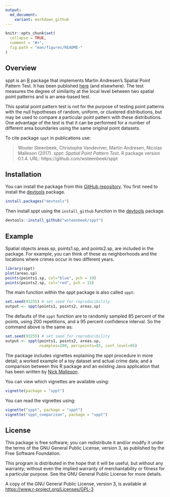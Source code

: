 ```yaml
---
output:
  md_document:
    variant: markdown_github
---
```


<!-- README.md is generated from README.Rmd. Please edit that file -->

```r
knitr::opts_chunk$set(
  collapse = TRUE,
  comment = "#>",
  fig.path = "man/figures/README-"
)
```

## Overview

sppt is an [R](https://www.r-project.org) package that implements Martin 
Andresen's Spatial Point Pattern Test. It has been published [here](http://jrc.sagepub.com/content/48/1/58) (and elsewhere). The test 
measures the degree of similarity at the local level between two spatial point 
patterns and is an area-based test.

This spatial point pattern test is not for the purpose of testing point 
patterns with the null hypotheses of random, uniform, or clustered 
distributions, but may be used to compare a particular point pattern with 
these distributions. One advantage of the test is that it can be performed for 
a number of different area boundaries using the same original point datasets.

To cite package `sppt` in publications use:

> Wouter Steenbeek, Christophe Vandeviver, Martin Andresen, Nicolas Malleson (2017). *sppt: Spatial Point Pattern Test*. R package version 0.1.4. URL: https://github.com/wsteenbeek/sppt

## Installation

You can install the package from this 
[GitHub repository](https://github.com/wsteenbeek/sppt). You first need to
install the [devtools](https://CRAN.R-project.org/package=devtools) package.

```r
install.packages("devtools")
```

Then install sppt using the `install_github` function in the
[devtools](https://CRAN.R-project.org/package=devtools) package.

```r
devtools::install_github("wsteenbeek/sppt")
```

## Example

Spatial objects areas.sp, points1.sp, and points2.sp, are included in the 
package. For example, you can think of these as neighborhoods and the locations
where crimes occur in two different years.

```r
library(sppt)
plot(areas.sp)
points(points1.sp, col="blue", pch = 19)
points(points2.sp, col="red", pch = 15)
```

The main function within the sppt package is also called `sppt`:

```r
set.seed(93255) # set seed for reproducibility
output <- sppt(points1, points2, areas.sp)
```

The defaults of the `sppt` function are to randomly sampled 85 percent of the 
points, using 200 repetitions, and a 95 percent confidence interval. So the
command above is the same as:

```r
set.seed(93255) # set seed for reproducibility
output <- sppt(points1, points2, areas.sp,
               nsamples=200, percpoints=85, conf_level=95)
```

The package includes vignettes explaining the sppt procedure in more detail;
a worked example of a toy dataset and actual crime data; and a comparison
between this R package and an existing Java application that has been written by 
[Nick Malleson](http://nickmalleson.co.uk/).

You can view which vignettes are available using:

```r
vignette(package = "sppt")
```

You can read the vignettes using:

```r
vignette("sppt", package = "sppt")
vignette("sppt_comparison", package = "sppt")
```

## License

This package is free software; you can redistribute it and/or modify it
under the terms of the GNU General Public License, version 3, as
published by the Free Software Foundation.

This program is distributed in the hope that it will be useful, but
without any warranty; without even the implied warranty of
merchantability or fitness for a particular purpose.  See the GNU
General Public License for more details.

A copy of the GNU General Public License, version 3, is available at
<https://www.r-project.org/Licenses/GPL-3>

